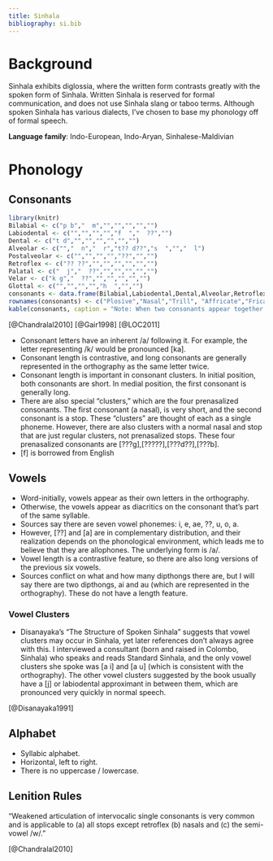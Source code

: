 ---
title: Sinhala
bibliography: si.bib
---

# Background

Sinhala exhibits diglossia, where the written form contrasts greatly with the spoken form of Sinhala. Written Sinhala is reserved for formal communication, and does not use Sinhala slang or taboo terms. Although spoken Sinhala has various dialects, I've chosen to base my phonology off of formal speech. 

**Language family**: Indo-European, Indo-Aryan, Sinhalese-Maldivian

# Phonology
## Consonants
<!-- This is incorrect -->
```{r echo = FALSE, results = 'asis'}
library(knitr)
Bilabial <- c("p b","  m","","","","","")
Labiodental <- c("","","","","f  ","  ??","")
Dental <- c("t d","","","","","","")
Alveolar <- c("","  n","  r","t?? d??","s  ","","  l")
Postalveolar <- c("","","","","??","","")
Retroflex <- c("?? ??","","","","","","")
Palatal <- c("  j","  ??","","","","","")
Velar <- c("k g","  ??","","","","","")
Glottal <- c("","","","","h  ","","")
consonants <- data.frame(Bilabial,Labiodental,Dental,Alveolar,Retroflex, Palatal, Velar, Glottal)
rownames(consonants) <- c("Plosive","Nasal","Trill", "Affricate","Fricative","Approximant","Lateral approximant")
kable(consonants, caption = "Note: When two consonants appear together in a cell, the left is voiceless and the right is voiced. The IPA sdoesn't display correctly.")
```

[@Chandralal2010]
[@Gair1998]
[@LOC2011]

- Consonant letters have an inherent /a/ following it. For example, the letter representing /k/ would be pronounced [ka].
- Consonant length is contrastive, and long consonants are generally represented in the orthography as the same letter twice.
- Consonant length is important in consonant clusters. In initial position, both consonants are short. In medial position, the first consonant is generally long.
- There are also special "clusters," which are the four prenasalized consonants. The first consonant (a nasal), is very short, and the second consonant is a stop. These "clusters" are thought of each as a single phoneme. However, there are also clusters with a normal nasal and stop that are just regular clusters, not prenasalized stops. These four prenasalized consonants are [???g],[?????],[???d??],[???b].
- [f] is borrowed from English

## Vowels
- Word-initially, vowels appear as their own letters in the orthography. 
- Otherwise, the vowels appear as diacritics on the consonant that's part of the same syllable. 
- Sources say there are seven vowel phonemes: i, e, ae, ??, u, o, a.
- However, [??] and [a] are in complementary distribution, and their realization depends on the phonological environment, which leads me to believe that they are allophones. The underlying form is /a/. 
- Vowel length is a contrastive feature, so there are also long versions of the previous six vowels.
- Sources conflict on what and how many dipthongs there are, but I will say there are two dipthongs, ai and au (which are represented in the orthography). These do not have a length feature.

### Vowel Clusters
- Disanayaka's "The Structure of Spoken Sinhala" suggests that vowel clusters may occur in Sinhala, yet later references don't always agree with this. I interviewed a consultant (born and raised in Colombo, Sinhala) who speaks and reads Standard Sinhala, and the only vowel clusters she spoke was [a i] and [a u] (which is consistent with the orthography). The other vowel clusters suggested by the book usually have a [j] or labiodental approximant in between them, which are pronounced very quickly in normal speech. 

[@Disanayaka1991]

## Alphabet
- Syllabic alphabet.
- Horizontal, left to right. 
- There is no uppercase / lowercase.

## Lenition Rules
"Weakened articulation of intervocalic single consonants is very common and is applicable to (a) all stops except retroflex (b) nasals and (c) the semi-vowel /w/."

[@Chandralal2010]